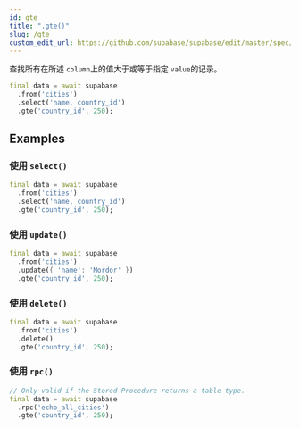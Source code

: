 ```yaml
---
id: gte
title: ".gte()"
slug: /gte
custom_edit_url: https://github.com/supabase/supabase/edit/master/spec/supabase_dart_v1.yml
---
```


查找所有在所述 `column`上的值大于或等于指定 `value`的记录。


```dart
final data = await supabase
  .from('cities')
  .select('name, country_id')
  .gte('country_id', 250);
```


















## Examples

### 使用 `select()`



```dart
final data = await supabase
  .from('cities')
  .select('name, country_id')
  .gte('country_id', 250);
```

### 使用 `update()`



```dart
final data = await supabase
  .from('cities')
  .update({ 'name': 'Mordor' })
  .gte('country_id', 250);
```

### 使用 `delete()`



```dart
final data = await supabase
  .from('cities')
  .delete()
  .gte('country_id', 250);
```

### 使用 `rpc()`



```dart
// Only valid if the Stored Procedure returns a table type.
final data = await supabase
  .rpc('echo_all_cities')
  .gte('country_id', 250);
```